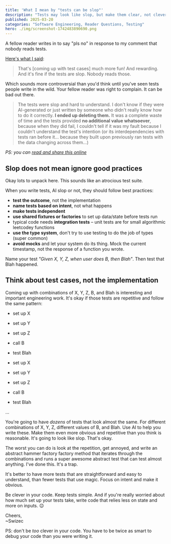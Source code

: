 ```yaml
---
title: 'What I mean by "tests can be slop"'
description: "Tests may look like slop, but make them clear, not clever. Best practices are key: Test outcomes, not code. Name with intent. Keep tests independent. More straightforward tests beat fewer abstract ones."
published: 2025-03-20
categories: "Software Engineering, Reader Questions, Testing"
hero: ./img/screenshot-1742483890690.png
---
```


A fellow reader writes in to say "pls no" in response to my comment that nobody reads tests.

[Here's what I said](https://swizec.com/blog/ai-writes-good-tests-actually/):

> That's [coming up with test cases] much more fun! And rewarding. And it's fine if the tests are slop. Nobody reads those.

Which sounds more controversial than you'd think until you've seen tests people write in the wild. Your fellow reader was right to complain. It can be bad out there.

> The tests were slop and hard to understand. I don't know if they were AI-generated or just written by someone who didn't really know how to do it correctly. **I ended up deleting them.** It was a complete waste of time and the tests provided **no additional value whatsoever**, because when they did fail, I couldn't tell if it was my fault because I couldn't understand the test's intention (or its interdependencies with tests ran before it... because they built upon previously ran tests with the data changing across them...)

_PS: you can [read and share this online](https://swizec.com/blog/what-i-mean-by-tests-can-be-slop/)_

## Slop does not mean ignore good practices

Okay lots to unpack here. This sounds like an atrocious test suite.

When you write tests, AI slop or not, they should follow best practices:

- **test the outcome**, not the implementation
- **name tests based on intent**, not what happens
- **make tests independent**
- **use shared fixtures or factories** to set up data/state before tests run
- typical code needs **integration tests** – unit tests are for small algorithmic leetcodey functions
- **use the type system**, don't try to use testing to do the job of types (super common)
- **avoid mocks** and let your system do its thing. Mock the current timestamp, not the response of a function you wrote.

Name your test _"Given X, Y, Z, when user does B, then Blah"_. Then test that Blah happened.

## Think about test cases, not the implementation

Coming up with combinations of X, Y, Z, B, and Blah is interesting and important engineering work. It's okay if those tests are repetitive and follow the same pattern:

- set up X
- set up Y
- set up Z
- call B
- test Blah

- set up X
- set up Y
- set up Z
- call B
- test Blah

...

You're going to have _dozens_ of tests that look almost the same. For different combinations of X, Y, Z, different values of B, and Blah. Use AI to help you write these. Make them even more obvious and repetitive than you think is reasonable. It's going to look like slop. That's okay.

The worst you can do is look at the repetition, get annoyed, and write an abstract hammer factory factory method that iterates through the combinations and runs a super awesome abstract test that can test almost anything. I've done this. It's a trap.

It's better to have more tests that are straightforward and easy to understand, than fewer tests that use magic. Focus on intent and make it obvious.

Be clever in your code. Keep tests simple. And if you're really worried about how much set up your tests take, write code that relies less on state and more on inputs. 😉

Cheers,<br/>
~Swizec

PS: don't be _too_ clever in your code. You have to be twice as smart to debug your code than you were writing it.
